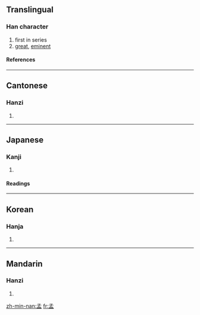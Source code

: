 ==Translingual==
===Han character===
{{Han char|rn=39|rad=子|as=05|sn=8|four=1710<sub>7</sub>|canj=弓木月廿 (NDBT)}}
# first in series
# [[great]], [[eminent]]
====References====
{{Han ref|kx=0278.160|dkj=06960|dj=0546.110|hdz=21013.030|uh=5B5F|ud=23391|bh=A973|bd=43379}}
----
==Cantonese==
===Hanzi===
{{yue-hanzi|jyut=|y=maang6}}
# {{defn|Cantonese}}
----
==Japanese==
===Kanji===
{{ja-kanji|grade=|rs=子05}}
# {{defn|Japanese}} 
====Readings====
{{ja-readings|on=[[もう]] (mō), [[みょう]] (myō), [[まん]] (man)|kun=[[かしら]] (kashira), [[はじめ]] (hajime)}}
----
==Korean==
===Hanja===
{{ko-hanja|hangeul=[[맹]], [[망]]|rv=maeng, mang|mr=maeng, mang}}
# {{defn|Korean}}
----
==Mandarin==
===Hanzi===
{{cmn-hanzi|pin=[[mèng]] ([[meng4]])|wg=meng<sup>4</sup>}}
# {{defn|Mandarin}}

[[zh-min-nan:孟]]
[[fr:孟]]